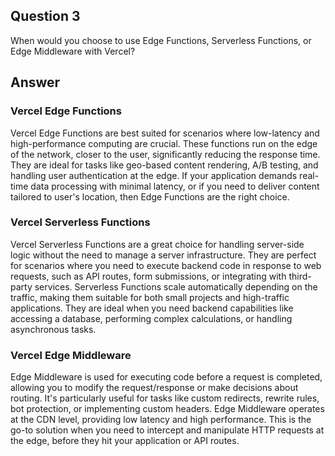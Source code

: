 ## Question 3

When would you choose to use Edge Functions, Serverless Functions, or Edge Middleware with Vercel?

## Answer

### Vercel Edge Functions

Vercel Edge Functions are best suited for scenarios where low-latency and high-performance computing are crucial. These functions run on the edge of the network, closer to the user, significantly reducing the response time. They are ideal for tasks like geo-based content rendering, A/B testing, and handling user authentication at the edge. If your application demands real-time data processing with minimal latency, or if you need to deliver content tailored to user's location, then Edge Functions are the right choice.

### Vercel Serverless Functions

Vercel Serverless Functions are a great choice for handling server-side logic without the need to manage a server infrastructure. They are perfect for scenarios where you need to execute backend code in response to web requests, such as API routes, form submissions, or integrating with third-party services. Serverless Functions scale automatically depending on the traffic, making them suitable for both small projects and high-traffic applications. They are ideal when you need backend capabilities like accessing a database, performing complex calculations, or handling asynchronous tasks.

### Vercel Edge Middleware

Edge Middleware is used for executing code before a request is completed, allowing you to modify the request/response or make decisions about routing. It's particularly useful for tasks like custom redirects, rewrite rules, bot protection, or implementing custom headers. Edge Middleware operates at the CDN level, providing low latency and high performance. This is the go-to solution when you need to intercept and manipulate HTTP requests at the edge, before they hit your application or API routes.
